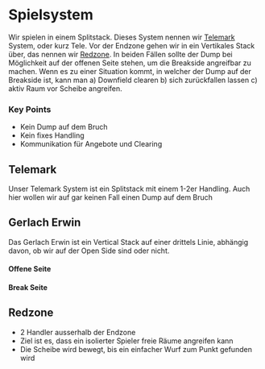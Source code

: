 # Spielsystem


Wir spielen in einem Splitstack. Dieses System nennen wir [Telemark](#telemark) System, oder kurz Tele. Vor der Endzone gehen wir in ein Vertikales Stack über, das nennen wir [Redzone](#redzone). In beiden Fällen sollte der Dump bei Möglichkeit auf der offenen Seite stehen, um die Breakside angreifbar zu machen. Wenn es zu einer Situation kommt, in welcher der Dump auf der Breakside ist, kann man a) Downfield clearen b) sich zurückfallen lassen c) aktiv Raum vor Scheibe angreifen. 

### Key Points

* Kein Dump auf dem Bruch
* Kein fixes Handling
* Kommunikation für Angebote und Clearing

## Telemark

Unser Telemark System ist ein Splitstack mit einem 1-2er Handling. Auch hier wollen wir auf gar keinen Fall einen Dump auf dem Bruch


## Gerlach Erwin

Das Gerlach Erwin ist ein Vertical Stack auf einer drittels Linie, abhängig davon, ob wir auf der Open Side sind oder nicht.

#### Offene Seite

<Ultiplays link="https://www.ultiplays.com/embed/jOnDMV6d9mu74gmjnpgW" />


#### Break Seite

<Ultiplays link="https://www.ultiplays.com/embed/wyOpQYp5BPSDm5qPgWYl" />

## Redzone

* 2 Handler ausserhalb der Endzone
* Ziel ist es, dass ein isolierter Spieler freie Räume angreifen kann
* Die Scheibe wird bewegt, bis ein einfacher Wurf zum Punkt gefunden wird

<Ultiplays link="https://www.ultiplays.com/embed/8gNrpYe576HQrdOY6QWE" />
